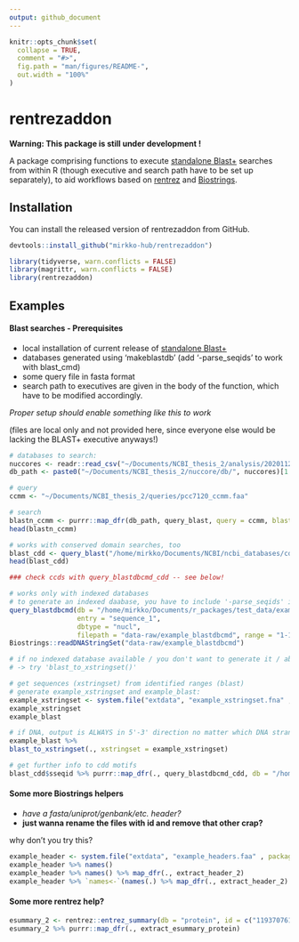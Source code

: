 ```yaml
---
output: github_document
---
```


<!-- README.md is generated from README.Rmd. Please edit that file -->

```r
knitr::opts_chunk$set(
  collapse = TRUE,
  comment = "#>",
  fig.path = "man/figures/README-",
  out.width = "100%"
)
```
# rentrezaddon

__Warning: This package is still under development !__

A package comprising functions to execute [standalone Blast+](https://www.ncbi.nlm.nih.gov/books/NBK279690/)
searches from within R (though executive and search path have to be set up separately),
to aid workflows based on [rentrez](https://docs.ropensci.org/rentrez/) and 
[Biostrings](https://bioconductor.org/packages/release/bioc/html/Biostrings.html).


## Installation

You can install the released version of rentrezaddon from GitHub.

```r
devtools::install_github("mirkko-hub/rentrezaddon")
```

```r
library(tidyverse, warn.conflicts = FALSE)
library(magrittr, warn.conflicts = FALSE)
library(rentrezaddon)
```

## Examples

#### Blast searches - Prerequisites

* local installation of current release of [standalone Blast+](https://www.ncbi.nlm.nih.gov/books/NBK279690/)
* databases generated using 'makeblastdb' (add '-parse_seqids' to work with blast_cmd)
* some query file in fasta format
* search path to executives are given in the body of the function, which have to 
  be modified accordingly.
  
_Proper setup should enable something like this to work_

(files are local only and not provided here, since everyone else would be lacking the BLAST+ executive anyways!)

```r
# databases to search:
nuccores <- readr::read_csv("~/Documents/NCBI_thesis_2/analysis/20201120_assembly_information_rbcl_form.csv") %$% caption
db_path <- paste0("~/Documents/NCBI_thesis_2/nuccore/db/", nuccores)[1:100]

# query
ccmm <- "~/Documents/NCBI_thesis_2/queries/pcc7120_ccmm.faa"

# search
blastn_ccmm <- purrr::map_dfr(db_path, query_blast, query = ccmm, blast = tblastn)
head(blastn_ccmm)

# works with conserved domain searches, too
blast_cdd <- query_blast("/home/mirkko/Documents/NCBI/ncbi_databases/cdd/Cdd_NCBI", query = ccmm, blast = blastp)
head(blast_cdd)

### check ccds with query_blastdbcmd_cdd -- see below!
```

```r
# works only with indexed databases
# to generate an indexed daabase, you have to include '-parse_seqids' in 'makeblastdb' command!
query_blastdbcmd(db = "/home/mirkko/Documents/r_packages/test_data/example_db",
                 entry = "sequence_1",
                 dbtype = "nucl",
                 filepath = "data-raw/example_blastdbcmd", range = "1-10", strand = "minus")
Biostrings::readDNAStringSet("data-raw/example_blastdbcmd")

# if no indexed database available / you don't want to generate it / above function does not work fo you
# -> try 'blast_to_xstringset()'
```
```r
# get sequences (xstringset) from identified ranges (blast)
# generate example_xstringset and example_blast:
example_xstringset <- system.file("extdata", "example_xstringset.fna" , package = "rentrezaddon", mustWork = TRUE) %>% Biostrings::readDNAStringSet(.)
example_xstringset
example_blast

# if DNA, output is ALWAYS in 5'-3' direction no matter which DNA strand the region is on!
example_blast %>%
blast_to_xstringset(., xstringset = example_xstringset)
```


```r
# get further info to cdd motifs
blast_cdd$sseqid %>% purrr::map_dfr(., query_blastdbcmd_cdd, db = "/home/mirkko/Documents/NCBI/ncbi_databases/cdd/Cdd_NCBI")
```

#### Some more Biostrings helpers

* _have a fasta/uniprot/genbank/etc. header?_
* __just wanna rename the files with id and remove that other crap?__

why don't you try this?
```r
example_header <- system.file("extdata", "example_headers.faa" , package = "rentrezaddon", mustWork = TRUE) %>% Biostrings::readAAStringSet(.)
example_header %>% names()
example_header %>% names() %>% map_dfr(., extract_header_2)
example_header %>% `names<-`(names(.) %>% map_dfr(., extract_header_2) %$% faa_id)
```
#### Some more rentrez help?

```r
esummary_2 <- rentrez::entrez_summary(db = "protein", id = c("119370761", "73919686"))
esummary_2 %>% purrr::map_dfr(., extract_esummary_protein)
```

